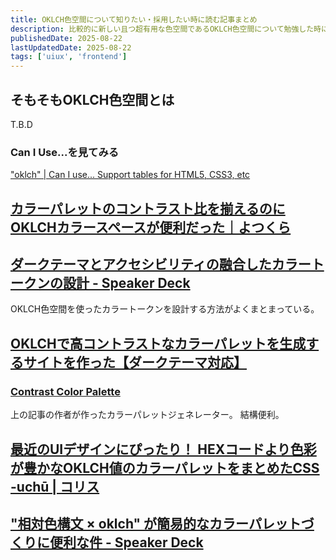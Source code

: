 ```yaml
---
title: OKLCH色空間について知りたい・採用したい時に読む記事まとめ
description: 比較的に新しい且つ超有用な色空間であるOKLCH色空間について勉強した時に参考にした記事をまとめた。
publishedDate: 2025-08-22
lastUpdatedDate: 2025-08-22
tags: ['uiux', 'frontend']
---
```


## そもそもOKLCH色空間とは

T.B.D

### Can I Use...を見てみる

["oklch" | Can I use... Support tables for HTML5, CSS3, etc](https://caniuse.com/?search=oklch)

## [カラーパレットのコントラスト比を揃えるのにOKLCHカラースペースが便利だった｜よつくら](https://note.com/yotsukura/n/n89997b613d2f)

## [ダークテーマとアクセシビリティの融合したカラートークンの設計 - Speaker Deck](https://speakerdeck.com/degudegu2510/dakutematoakusesibiriteinorong-he-sitakaratokunnoshe-ji)

OKLCH色空間を使ったカラートークンを設計する方法がよくまとまっている。

## [OKLCHで高コントラストなカラーパレットを生成するサイトを作った【ダークテーマ対応】](https://zenn.dev/yumemi_inc/articles/4f530d30ef395b)

### [Contrast Color Palette](https://contrast-color-palette.vercel.app/)

上の記事の作者が作ったカラーパレットジェネレーター。
結構便利。

## [最近のUIデザインにぴったり！ HEXコードより色彩が豊かなOKLCH値のカラーパレットをまとめたCSS -uchū | コリス](https://coliss.com/articles/build-websites/operation/css/oklch-color-palette-uchu.html)

## ["相対色構文 × oklch" が簡易的なカラーパレットづくりに便利な件 - Speaker Deck](https://speakerdeck.com/honey32/xiang-dui-se-gou-wen-x-oklch-gajian-yi-de-nakaraparetutodukurinibian-li-najian)
